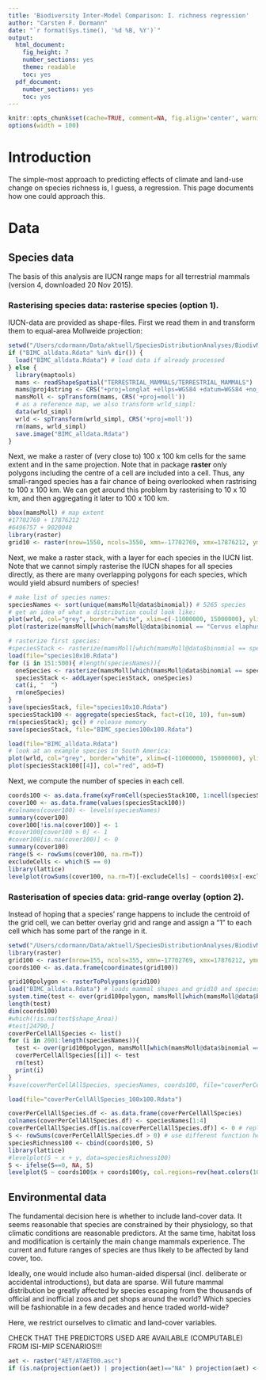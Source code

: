 ```yaml
--- 
title: 'Biodiversity Inter-Model Comparison: I. richness regression'
author: "Carsten F. Dormann"
date: "`r format(Sys.time(), '%d %B, %Y')`"
output:
  html_document:
    fig_height: 7
    number_sections: yes
    theme: readable
    toc: yes
  pdf_document:
    number_sections: yes
    toc: yes
---
```


```r
knitr::opts_chunk$set(cache=TRUE, comment=NA, fig.align='center', warning=FALSE, message=FALSE)
options(width = 100) 
```

# Introduction
The simple-most approach to predicting effects of climate and land-use change on species richness is, I guess, a regression. This page documents how one could approach this.


# Data

## Species data
The basis of this analysis are IUCN range maps for all terrestrial mammals (version 4, downloaded 20 Nov 2015). 

### Rasterising species data: rasterise species (option 1).
IUCN-data are provided as shape-files.
First we read them in and transform them to equal-area Mollweide projection:
```r
setwd("/Users/cdormann/Data/aktuell/SpeciesDistributionAnalyses/BiodivModelComparison/RichnessRegression")
if ("BIMC_alldata.Rdata" %in% dir()) {
  load("BIMC_alldata.Rdata") # load data if already processed
} else {
  library(maptools)
  mams <- readShapeSpatial("TERRESTRIAL_MAMMALS/TERRESTRIAL_MAMMALS")
  mams@proj4string <- CRS("+proj=longlat +ellps=WGS84 +datum=WGS84 +no_defs +towgs84=0,0,0")
  mamsMoll <- spTransform(mams, CRS('+proj=moll')) 
  # as a reference map, we also transform wrld_simpl:
  data(wrld_simpl)
  wrld <- spTransform(wrld_simpl, CRS('+proj=moll'))
  rm(mams, wrld_simpl)
  save.image("BIMC_alldata.Rdata")
}
```
Next, we make a raster of (very close to) 100 x 100 km cells for the same extent and in the same projection. Note that in package **raster** only polygons including the centre of a cell are included into a cell. Thus, any small-ranged species has a fair chance of being overlooked when rastrising to 100 x 100 km. We can get around this problem by rasterising to 10 x 10 km, and then aggregating it later to 100 x 100 km.
```r
bbox(mamsMoll) # map extent
#17702769 + 17876212
#6496757 + 9020048
library(raster)
grid10 <- raster(nrow=1550, ncols=3550, xmn=-17702769, xmx=17876212, ymn=-6496757, ymx=9020048, crs=CRS('+proj=moll'))
```
Next, we make a raster stack, with a layer for each species in the IUCN list. Note that we cannot simply rasterise the IUCN shapes for all species directly, as there are many overlapping polygons for each species, which would yield absurd numbers of species!
```r
# make list of species names:
speciesNames <- sort(unique(mamsMoll@data$binomial)) # 5265 species
# get an idea of what a distribution could look like:
plot(wrld, col="grey", border="white", xlim=c(-11000000, 15000000), ylim=c(-9100000, 8800000))
plot(rasterize(mamsMoll[which(mamsMoll@data$binomial == "Cervus elaphus"), ], grid10), add=T)
```
```r
# rasterize first species:
#speciesStack <- rasterize(mamsMoll[which(mamsMoll@data$binomial == speciesNames[1]), ], grid10)
load(file="species10x10.Rdata")
for (i in 151:500){ #length(speciesNames)){
  oneSpecies <- rasterize(mamsMoll[which(mamsMoll@data$binomial == speciesNames[i]), ], grid10)
  speciesStack <- addLayer(speciesStack, oneSpecies)
  cat(i, "  ")
  rm(oneSpecies)
}
save(speciesStack, file="species10x10.Rdata")
speciesStack100 <- aggregate(speciesStack, fact=c(10, 10), fun=sum)
rm(speciesStack); gc() # release memory
save(speciesStack, file="BIMC_species100x100.Rdata")
```
```r
load(file="BIMC_alldata.Rdata")
# look at an example species in South America:
plot(wrld, col="grey", border="white", xlim=c(-11000000, 15000000), ylim=c(-9100000, 8800000))
plot(speciesStack100[[4]], col="red", add=T)
```
Next, we compute the number of species in each cell.
```r
coords100 <- as.data.frame(xyFromCell(speciesStack100, 1:ncell(speciesStack100))) 
cover100 <- as.data.frame(values(speciesStack100))
#colnames(cover100) <- levels(speciesNames)
summary(cover100)
cover100[!is.na(cover100)] <- 1
#cover100[cover100 > 0] <- 1
#cover100[is.na(cover100)] <- 0
summary(cover100)
range(S <- rowSums(cover100, na.rm=T))
excludeCells <- which(S == 0)
library(lattice)
levelplot(rowSums(cover100, na.rm=T)[-excludeCells] ~ coords100$x[-excludeCells] + coords100$y[-excludeCells], col.regions=colorRampPalette(c("cyan", "grey10"))(100))
```

### Rasterisation of species data: grid-range overlay (option 2).

Instead of hoping that a species' range happens to include the centroid of the grid cell, we can better overlay grid and range and assign a "1" to each cell which has some part of the range in it.
```r
setwd("/Users/cdormann/Data/aktuell/SpeciesDistributionAnalyses/BiodivModelComparison/RichnessRegression")
library(raster)
grid100 <- raster(nrow=155, ncols=355, xmn=-17702769, xmx=17876212, ymn=-6496757, ymx=9020048, crs=CRS('+proj=moll')) # make the 100 x 100 km grid
coords100 <- as.data.frame(coordinates(grid100))
```
```r
grid100polygon <- rasterToPolygons(grid100)
load("BIMC_alldata.Rdata") # loads mammal shapes and grid10 and speciesNames
system.time(test <- over(grid100polygon, mamsMoll[which(mamsMoll@data$binomial == speciesNames[i]), ])$shape_Area) #extract only the area within each grid polygon; takes about 7 s
length(test)
dim(coords100)
#which(!is.na(test$shape_Area))
#test[24790,]
coverPerCellAllSpecies <- list()
for (i in 2001:length(speciesNames)){
  test <- over(grid100polygon, mamsMoll[which(mamsMoll@data$binomial == speciesNames[i]), ])$shape_Area 
  coverPerCellAllSpecies[[i]] <- test
  rm(test)
  print(i)
}
#save(coverPerCellAllSpecies, speciesNames, coords100, file="coverPerCellAllSpecies_100x100.Rdata")
```
```r
load(file="coverPerCellAllSpecies_100x100.Rdata")
```
```r
coverPerCellAllSpecies.df <- as.data.frame(coverPerCellAllSpecies)
colnames(coverPerCellAllSpecies.df) <- speciesNames[1:4]
coverPerCellAllSpecies.df[is.na(coverPerCellAllSpecies.df)] <- 0 # replace all NAs by 0s
S <- rowSums(coverPerCellAllSpecies.df > 0) # use different function here for other diversity measures!
speciesRichness100 <- cbind(coords100, S)
library(lattice)
#levelplot(S ~ x + y, data=speciesRichness100)
S <- ifelse(S==0, NA, S)
levelplot(S ~ coords100$x + coords100$y, col.regions=rev(heat.colors(100))) # red is more!
```

## Environmental data
The fundamental decision here is whether to include land-cover data. It seems reasonable that species are constrained by their physiology, so that climatic conditions are reasonable predictors. At the same time, habitat loss and modification is certainly the main change mammals experience. The current and future ranges of species are thus likely to be affected by land cover, too. 

Ideally, one would include also human-aided dispersal (incl. deliberate or accidental introductions), but data are sparse. Will future mammal distribution be greatly affected by species escaping from the thousands of official and inofficial zoos and pet shops around the world? Which species will be fashionable in a few decades and hence traded world-wide?

Here, we restrict ourselves to climatic and land-cover variables.

CHECK THAT THE PREDICTORS USED ARE AVAILABLE (COMPUTABLE) FROM ISI-MIP SCENARIOS!!!
```r
aet <- raster("AET/ATAET00.asc") 
if (is.na(projection(aet)) | projection(aet)=="NA" ) projection(aet) <- "+proj=longlat +ellps=WGS84 +towgs84=0,0,0,0,0,0,0 +no_defs" 

```

